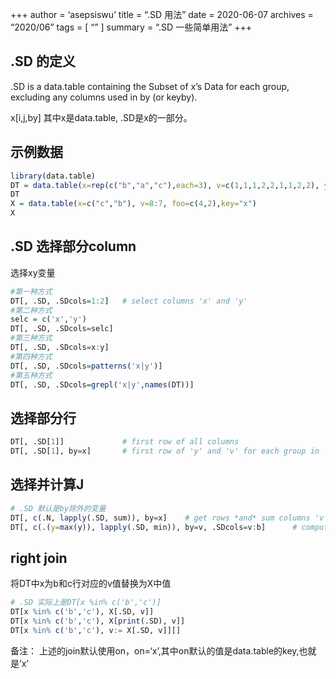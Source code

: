 +++
author = 'asepsiswu'
title = ".SD 用法"
date = 2020-06-07
archives = "2020/06" 
tags = [ "" ]
summary = ".SD 一些简单用法"
+++

## .SD 的定义
.SD is a data.table containing the Subset of x's Data for each group, excluding any columns used in by (or keyby).

x[i,j,by] 其中x是data.table, .SD是x的一部分。

## 示例数据
```r
library(data.table)
DT = data.table(x=rep(c("b","a","c"),each=3), v=c(1,1,1,2,2,1,1,2,2), y=c(1,3,6), a=1:9, b=9:1,key ='x')
DT
X = data.table(x=c("c","b"), v=8:7, foo=c(4,2),key="x")
X
```
## .SD 选择部分column
选择xy变量
```r
#第一种方式
DT[, .SD, .SDcols=1:2]   # select columns 'x' and 'y'
#第二种方式
selc = c('x','y')
DT[, .SD, .SDcols=selc]  
#第三种方式
DT[, .SD, .SDcols=x:y]   
#第四种方式
DT[, .SD, .SDcols=patterns('x|y')]                 
#第五种方式
DT[, .SD, .SDcols=grepl('x|y',names(DT))]         
```

## 选择部分行
```r
DT[, .SD[1]]             # first row of all columns
DT[, .SD[1], by=x]       # first row of 'y' and 'v' for each group in 'x'
```

## 选择并计算J

```r
# .SD 默认是by除外的变量
DT[, c(.N, lapply(.SD, sum)), by=x]    # get rows *and* sum columns 'v' and 'y' by group
DT[, c(.(y=max(y)), lapply(.SD, min)), by=v, .SDcols=v:b]      # compute 'j' for each 'v'
```

## right join
将DT中x为b和c行对应的v值替换为X中值
```r
# .SD 实际上是DT[x %in% c('b','c')]
DT[x %in% c('b','c'), X[.SD, v]]
DT[x %in% c('b','c'), X[print(.SD), v]]
DT[x %in% c('b','c'), v:= X[.SD, v]][] 
```
备注： 上述的join默认使用on，on='x',其中on默认的值是data.table的key,也就是'x'


